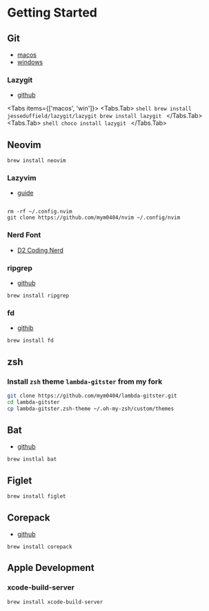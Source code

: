 
# Getting Started

## Git

- [macos](https://git-scm.com/downloads/mac)
- [windows](https://git-scm.com/downloads/win)

### Lazygit

- [github](https://github.com/jesseduffield/lazygit?tab=readme-ov-file#homebrew)

<Tabs items={['macos', 'win']}>
  <Tabs.Tab>
    ```shell
    brew install jesseduffield/lazygit/lazygit
    brew install lazygit
    ```
  </Tabs.Tab>
  <Tabs.Tab>
    ```shell
    choco install lazygit
    ```
  </Tabs.Tab>
</Tabs>

## Neovim

```shell
brew install neovim
```

### Lazyvim

- [guide](https://www.lazyvim.org/installation)

```shell

rm -rf ~/.config.nvim
git clone https://github.com/mym0404/nvim ~/.config/nvim
```

### Nerd Font

- [D2 Coding Nerd](https://github.com/kelvinks/D2Coding_Nerd)

### ripgrep

- [github](https://github.com/BurntSushi/ripgrep)

```shell
brew install ripgrep
```

### fd

- [githib](https://github.com/sharkdp/fd)

```shell
brew install fd
```

## zsh

### Install `zsh` theme `lambda-gitster` from my fork

```sh
git clone https://github.com/mym0404/lambda-gitster.git
cd lambda-gitster
cp lambda-gitster.zsh-theme ~/.oh-my-zsh/custom/themes
```

## Bat

- [github](https://github.com/sharkdp/bat)

```shell
brew instlal bat
```

## Figlet

```shell
brew install figlet
```

## Corepack

- [github](https://github.com/nodejs/corepack)

```shell
brew install corepack
```

## Apple Development

### xcode-build-server

```shell
brew install xcode-build-server
```
